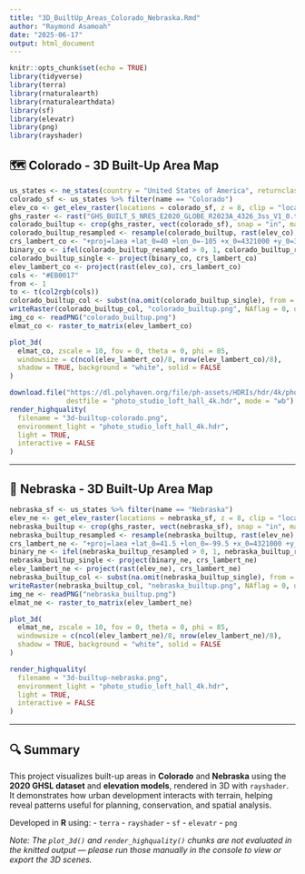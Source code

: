 ---
title: "3D_BuiltUp_Areas_Colorado_Nebraska.Rmd"
author: "Raymond Asamoah"
date: "2025-06-17"
output: html_document
---

```{r setup, include=FALSE}
knitr::opts_chunk$set(echo = TRUE)
library(tidyverse)
library(terra)
library(rnaturalearth)
library(rnaturalearthdata)
library(sf)
library(elevatr)
library(png)
library(rayshader)
```

## 🗺 Colorado - 3D Built-Up Area Map

```{r colorado_data}
us_states <- ne_states(country = "United States of America", returnclass = "sf")
colorado_sf <- us_states %>% filter(name == "Colorado")
elev_co <- get_elev_raster(locations = colorado_sf, z = 8, clip = "locations")
ghs_raster <- rast("GHS_BUILT_S_NRES_E2020_GLOBE_R2023A_4326_3ss_V1_0.tif")
colorado_builtup <- crop(ghs_raster, vect(colorado_sf), snap = "in", mask = TRUE)
colorado_builtup_resampled <- resample(colorado_builtup, rast(elev_co), method = "near")
crs_lambert_co <- "+proj=laea +lat_0=40 +lon_0=-105 +x_0=4321000 +y_0=3210000 +datum=WGS84 +units=m +no_defs"
binary_co <- ifel(colorado_builtup_resampled > 0, 1, colorado_builtup_resampled)
colorado_builtup_single <- project(binary_co, crs_lambert_co)
elev_lambert_co <- project(rast(elev_co), crs_lambert_co)
cols <- "#EB0017"
from <- 1
to <- t(col2rgb(cols))
colorado_builtup_col <- subst(na.omit(colorado_builtup_single), from = from, to = to, names = cols)
writeRaster(colorado_builtup_col, "colorado_builtup.png", NAflag = 0, overwrite = TRUE)
img_co <- readPNG("colorado_builtup.png")
elmat_co <- raster_to_matrix(elev_lambert_co)
```

```{r plot_3d_colorado, eval=FALSE}
plot_3d(
  elmat_co, zscale = 10, fov = 0, theta = 0, phi = 85,
  windowsize = c(ncol(elev_lambert_co)/8, nrow(elev_lambert_co)/8),
  shadow = TRUE, background = "white", solid = FALSE
)
```

```{r render_hq_colorado, eval=FALSE}
download.file("https://dl.polyhaven.org/file/ph-assets/HDRIs/hdr/4k/photo_studio_loft_hall_4k.hdr",
              destfile = "photo_studio_loft_hall_4k.hdr", mode = "wb")
render_highquality(
  filename = "3d-builtup-colorado.png",
  environment_light = "photo_studio_loft_hall_4k.hdr",
  light = TRUE,
  interactive = FALSE
)
```

---

## 🌾 Nebraska - 3D Built-Up Area Map

```{r nebraska_data}
nebraska_sf <- us_states %>% filter(name == "Nebraska")
elev_ne <- get_elev_raster(locations = nebraska_sf, z = 8, clip = "locations")
nebraska_builtup <- crop(ghs_raster, vect(nebraska_sf), snap = "in", mask = TRUE)
nebraska_builtup_resampled <- resample(nebraska_builtup, rast(elev_ne), method = "near")
crs_lambert_ne <- "+proj=laea +lat_0=41.5 +lon_0=-99.5 +x_0=4321000 +y_0=3210000 +datum=WGS84 +units=m +no_defs"
binary_ne <- ifel(nebraska_builtup_resampled > 0, 1, nebraska_builtup_resampled)
nebraska_builtup_single <- project(binary_ne, crs_lambert_ne)
elev_lambert_ne <- project(rast(elev_ne), crs_lambert_ne)
nebraska_builtup_col <- subst(na.omit(nebraska_builtup_single), from = from, to = to, names = cols)
writeRaster(nebraska_builtup_col, "nebraska_builtup.png", NAflag = 0, overwrite = TRUE)
img_ne <- readPNG("nebraska_builtup.png")
elmat_ne <- raster_to_matrix(elev_lambert_ne)
```

```{r plot_3d_nebraska, eval=FALSE}
plot_3d(
  elmat_ne, zscale = 10, fov = 0, theta = 0, phi = 85,
  windowsize = c(ncol(elev_lambert_ne)/8, nrow(elev_lambert_ne)/8),
  shadow = TRUE, background = "white", solid = FALSE
)
```

```{r render_hq_nebraska, eval=FALSE}
render_highquality(
  filename = "3d-builtup-nebraska.png",
  environment_light = "photo_studio_loft_hall_4k.hdr",
  light = TRUE,
  interactive = FALSE
)
```

---

## 🔍 Summary

This project visualizes built-up areas in **Colorado** and **Nebraska** using the **2020 GHSL dataset** and **elevation models**, rendered in 3D with `rayshader`. It demonstrates how urban development interacts with terrain, helping reveal patterns useful for planning, conservation, and spatial analysis.

Developed in **R** using:
- `terra`
- `rayshader`
- `sf`
- `elevatr`
- `png`

*Note: The `plot_3d()` and `render_highquality()` chunks are not evaluated in the knitted output — please run those manually in the console to view or export the 3D scenes.*



